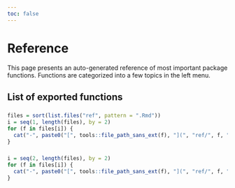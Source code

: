 ```yaml
---
toc: false
---
```



# Reference

This page presents an auto-generated reference of most important package functions. 
Functions are categorized into a few topics in the left menu. 

## List of exported functions



::: {layout-ncol=2}

#####

```r
files = sort(list.files("ref", pattern = ".Rmd"))
i = seq(1, length(files), by = 2)
for (f in files[i]) {
  cat("-", paste0("[", tools::file_path_sans_ext(f), "](", "ref/", f, ")"), "\n")
}
```

#####

```r
i = seq(2, length(files), by = 2)
for (f in files[i]) {
  cat("-", paste0("[", tools::file_path_sans_ext(f), "](", "ref/", f, ")"), "\n")
}
```

:::

